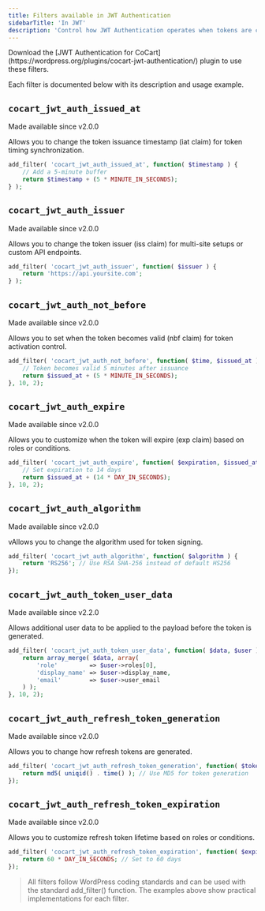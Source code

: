 ```yaml
---
title: Filters available in JWT Authentication
sidebarTitle: 'In JWT'
description: 'Control how JWT Authentication operates when tokens are created'
---
```


<Note>
    Download the [JWT Authentication for CoCart](https://wordpress.org/plugins/cocart-jwt-authentication/) plugin to use these filters.
</Note>

Each filter is documented below with its description and usage example.

## `cocart_jwt_auth_issued_at`

<Info>
    Made available since v2.0.0
</Info>

Allows you to change the token issuance timestamp (iat claim) for token timing synchronization.

```php
add_filter( 'cocart_jwt_auth_issued_at', function( $timestamp ) {
    // Add a 5-minute buffer
    return $timestamp + (5 * MINUTE_IN_SECONDS);
} );
```

## `cocart_jwt_auth_issuer`

<Info>
    Made available since v2.0.0
</Info>

Allows you to change the token issuer (iss claim) for multi-site setups or custom API endpoints.

```php
add_filter( 'cocart_jwt_auth_issuer', function( $issuer ) {
    return 'https://api.yoursite.com';
} );
```

## `cocart_jwt_auth_not_before`

<Info>
    Made available since v2.0.0
</Info>

Allows you to set when the token becomes valid (nbf claim) for token activation control.

```php
add_filter( 'cocart_jwt_auth_not_before', function( $time, $issued_at ) {
    // Token becomes valid 5 minutes after issuance
    return $issued_at + (5 * MINUTE_IN_SECONDS);
}, 10, 2);
```

## `cocart_jwt_auth_expire`

<Info>
    Made available since v2.0.0
</Info>

Allows you to customize when the token will expire (exp claim) based on roles or conditions.

```php
add_filter( 'cocart_jwt_auth_expire', function( $expiration, $issued_at ) {
    // Set expiration to 14 days
    return $issued_at + (14 * DAY_IN_SECONDS);
}, 10, 2);
```

## `cocart_jwt_auth_algorithm`

<Info>
    Made available since v2.0.0
</Info>

vAllows you to change the algorithm used for token signing.

```php
add_filter( 'cocart_jwt_auth_algorithm', function( $algorithm ) {
    return 'RS256'; // Use RSA SHA-256 instead of default HS256
});
```

## `cocart_jwt_auth_token_user_data`

<Info>
    Made available since v2.2.0
</Info>

Allows additional user data to be applied to the payload before the token is generated.

```php
add_filter( 'cocart_jwt_auth_token_user_data', function( $data, $user ) {
    return array_merge( $data, array(
        'role'         => $user->roles[0],
        'display_name' => $user->display_name,
        'email'        => $user->user_email
    ) );
}, 10, 2);
```

## `cocart_jwt_auth_refresh_token_generation`

<Info>
    Made available since v2.0.0
</Info>

Allows you to change how refresh tokens are generated.

```php
add_filter( 'cocart_jwt_auth_refresh_token_generation', function( $token ) {
    return md5( uniqid() . time() ); // Use MD5 for token generation
});
```

## `cocart_jwt_auth_refresh_token_expiration`

<Info>
    Made available since v2.0.0
</Info>

Allows you to customize refresh token lifetime based on roles or conditions.

```php
add_filter( 'cocart_jwt_auth_refresh_token_expiration', function( $expiration ) {
    return 60 * DAY_IN_SECONDS; // Set to 60 days
});
```

> All filters follow WordPress coding standards and can be used with the standard add_filter() function. The examples above show practical implementations for each filter.